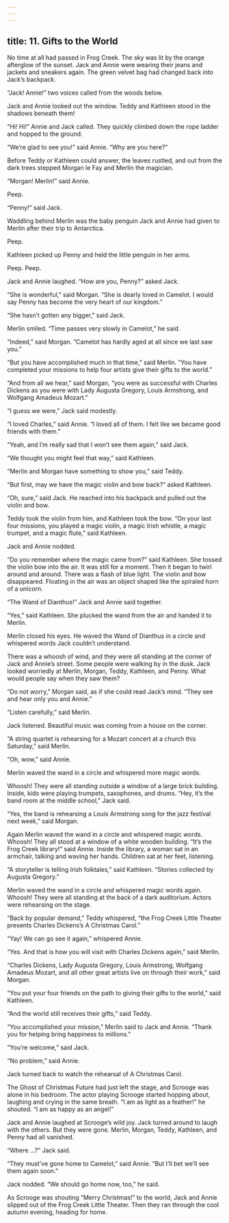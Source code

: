 ```yaml
---
---
---
```

title: 11. Gifts to the World
---




No time at all had passed in Frog Creek. The sky was lit by the orange afterglow of the sunset. Jack and Annie were wearing their jeans and jackets and sneakers again. The green velvet bag had changed back into Jack’s backpack.

“Jack! Annie!” two voices called from the woods below.

Jack and Annie looked out the window. Teddy and Kathleen stood in the shadows beneath them!

“Hi! Hi!” Annie and Jack called. They quickly climbed down the rope ladder and hopped to the ground.

“We’re glad to see you!” said Annie. “Why are you here?”

Before Teddy or Kathleen could answer, the leaves rustled, and out from the dark trees stepped Morgan le Fay and Merlin the magician.

“Morgan! Merlin!” said Annie.

Peep.

“Penny!” said Jack.

Waddling behind Merlin was the baby penguin Jack and Annie had given to Merlin after their trip to Antarctica.

Peep.

Kathleen picked up Penny and held the little penguin in her arms.

Peep. Peep.

Jack and Annie laughed. “How are you, Penny?” asked Jack.

“She is wonderful,” said Morgan. “She is dearly loved in Camelot. I would say Penny has become the very heart of our kingdom.”

“She hasn’t gotten any bigger,” said Jack.

Merlin smiled. “Time passes very slowly in Camelot,” he said.

“Indeed,” said Morgan. “Camelot has hardly aged at all since we last saw you.”

“But you have accomplished much in that time,” said Merlin. “You have completed your missions to help four artists give their gifts to the world.”

“And from all we hear,” said Morgan, “you were as successful with Charles Dickens as you were with Lady Augusta Gregory, Louis Armstrong, and Wolfgang Amadeus Mozart.”

“I guess we were,” Jack said modestly.

“I loved Charles,” said Annie. “I loved all of them. I felt like we became good friends with them.”

“Yeah, and I’m really sad that I won’t see them again,” said Jack.

“We thought you might feel that way,” said Kathleen.

“Merlin and Morgan have something to show you,” said Teddy.

“But first, may we have the magic violin and bow back?” asked Kathleen.

“Oh, sure,” said Jack. He reached into his backpack and pulled out the violin and bow.

Teddy took the violin from him, and Kathleen took the bow. “On your last four missions, you played a magic violin, a magic Irish whistle, a magic trumpet, and a magic flute,” said Kathleen.

Jack and Annie nodded.

“Do you remember where the magic came from?” said Kathleen. She tossed the violin bow into the air. It was still for a moment. Then it began to twirl around and around. There was a flash of blue light. The violin and bow disappeared. Floating in the air was an object shaped like the spiraled horn of a unicorn.

“The Wand of Dianthus!” Jack and Annie said together.

“Yes,” said Kathleen. She plucked the wand from the air and handed it to Merlin.

Merlin closed his eyes. He waved the Wand of Dianthus in a circle and whispered words Jack couldn’t understand.

There was a whoosh of wind, and they were all standing at the corner of Jack and Annie’s street. Some people were walking by in the dusk. Jack looked worriedly at Merlin, Morgan, Teddy, Kathleen, and Penny. What would people say when they saw them?

“Do not worry,” Morgan said, as if she could read Jack’s mind. “They see and hear only you and Annie.”

“Listen carefully,” said Merlin.

Jack listened. Beautiful music was coming from a house on the corner.

“A string quartet is rehearsing for a Mozart concert at a church this Saturday,” said Merlin.

“Oh, wow,” said Annie.

Merlin waved the wand in a circle and whispered more magic words.

Whoosh! They were all standing outside a window of a large brick building. Inside, kids were playing trumpets, saxophones, and drums. “Hey, it’s the band room at the middle school,” Jack said.

“Yes, the band is rehearsing a Louis Armstrong song for the jazz festival next week,” said Morgan.

Again Merlin waved the wand in a circle and whispered magic words. Whoosh! They all stood at a window of a white wooden building. “It’s the Frog Creek library!” said Annie. Inside the library, a woman sat in an armchair, talking and waving her hands. Children sat at her feet, listening.

“A storyteller is telling Irish folktales,” said Kathleen. “Stories collected by Augusta Gregory.”

Merlin waved the wand in a circle and whispered magic words again. Whoosh! They were all standing at the back of a dark auditorium. Actors were rehearsing on the stage.

“Back by popular demand,” Teddy whispered, “the Frog Creek Little Theater presents Charles Dickens’s A Christmas Carol.”

“Yay! We can go see it again,” whispered Annie.

“Yes. And that is how you will visit with Charles Dickens again,” said Merlin.

“Charles Dickens, Lady Augusta Gregory, Louis Armstrong, Wolfgang Amadeus Mozart, and all other great artists live on through their work,” said Morgan.

“You put your four friends on the path to giving their gifts to the world,” said Kathleen.

“And the world still receives their gifts,” said Teddy.

“You accomplished your mission,” Merlin said to Jack and Annie. “Thank you for helping bring happiness to millions.”

“You’re welcome,” said Jack.

“No problem,” said Annie.

Jack turned back to watch the rehearsal of A Christmas Carol.

The Ghost of Christmas Future had just left the stage, and Scrooge was alone in his bedroom. The actor playing Scrooge started hopping about, laughing and crying in the same breath. “I am as light as a feather!” he shouted. “I am as happy as an angel!”

Jack and Annie laughed at Scrooge’s wild joy. Jack turned around to laugh with the others. But they were gone. Merlin, Morgan, Teddy, Kathleen, and Penny had all vanished.

“Where …?” Jack said.

“They must’ve gone home to Camelot,” said Annie. “But I’ll bet we’ll see them again soon.”

Jack nodded. “We should go home now, too,” he said.

As Scrooge was shouting “Merry Christmas!” to the world, Jack and Annie slipped out of the Frog Creek Little Theater. Then they ran through the cool autumn evening, heading for home.
